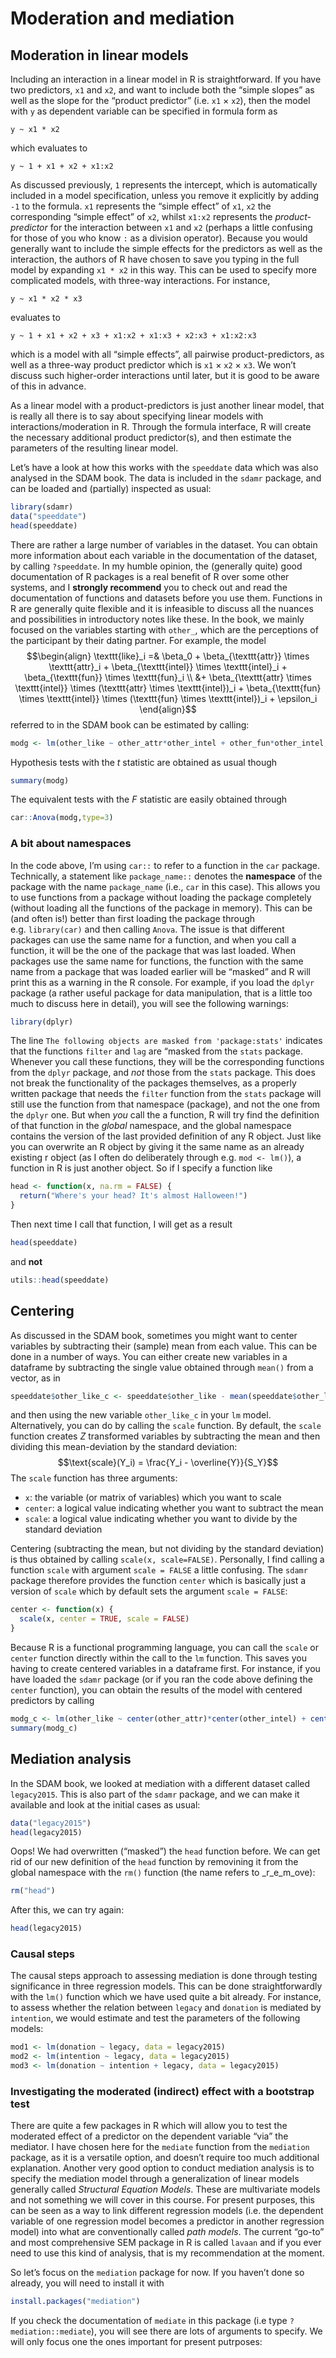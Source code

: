 # Moderation and mediation

## Moderation in linear models

Including an interaction in a linear model in R is straightforward. If you have two predictors, `x1` and `x2`, and want to include both the "simple slopes" as well as the slope for the "product predictor" (i.e. `x1` $\times$ `x2`), then the model with `y` as dependent variable can be specified in formula form as

`y ~ x1 * x2`

which evaluates to

`y ~ 1 + x1 + x2 + x1:x2`

As discussed previously, `1` represents the intercept, which is automatically included in a model specification, unless you remove it explicitly by adding `-1` to the formula. `x1` represents the "simple effect" of `x1`, `x2` the corresponding "simple effect" of `x2`, whilst `x1:x2` represents the _product-predictor_ for the interaction between `x1` and `x2` (perhaps a little confusing for those of you who know `:` as a division operator). Because you would generally want to include the simple effects for the predictors as well as the interaction, the authors of R have chosen to save you typing in the full model by expanding `x1 * x2` in this way. This can be used to specify more complicated models, with three-way interactions. For instance,

`y ~ x1 * x2 * x3`

evaluates to

`y ~ 1 + x1 + x2 + x3 + x1:x2 + x1:x3 + x2:x3 + x1:x2:x3`

which is a model with all "simple effects", all pairwise product-predictors, as well as a three-way product predictor which is `x1` $\times$ `x2` $\times$ `x3`. We won't discuss such higher-order interactions until later, but it is good to be aware of this in advance.

As a linear model with a product-predictors is just another linear model, that is really all there is to say about specifying linear models with interactions/moderation in R. Through the formula interface, R will create the necessary additional product predictor(s), and then estimate the parameters of the resulting linear model. 

Let's have a look at how this works with the `speeddate` data which was also analysed in the SDAM book. The data is included in the `sdamr` package, and can be loaded and (partially) inspected as usual:
```r
library(sdamr)
data("speeddate")
head(speeddate)
```

There are rather a large number of variables in the dataset. You can obtain more information about each variable in the documentation of the dataset, by calling `?speeddate`. In my humble opinion, the (generally quite) good documentation of R packages is a real benefit of R over some other systems, and I __strongly recommend__ you to check out and read the documentation of functions and datasets before you use them. Functions in R are generally quite flexible and it is infeasible to discuss all the nuances and possibilities in introductory notes like these. In the book, we mainly focused on the variables starting with `other_`, which are the perceptions of the participant by their dating partner. For example, the model
$$\begin{align}
\texttt{like}_i =& \beta_0 + \beta_{\texttt{attr}} \times \texttt{attr}_i + \beta_{\texttt{intel}} \times \texttt{intel}_i + \beta_{\texttt{fun}} \times \texttt{fun}_i \\
&+ \beta_{\texttt{attr} \times \texttt{intel}} \times (\texttt{attr} \times \texttt{intel})_i + \beta_{\texttt{fun} \times \texttt{intel}} \times (\texttt{fun} \times \texttt{intel})_i + \epsilon_i
\end{align}$$
referred to in the SDAM book can be estimated by calling:
```r
modg <- lm(other_like ~ other_attr*other_intel + other_fun*other_intel, data=speeddate)
```
Hypothesis tests with the $t$ statistic are obtained as usual though
```r
summary(modg)
```
The equivalent tests with the $F$ statistic are easily obtained through
```r
car::Anova(modg,type=3)
```

### A bit about namespaces

In the code above, I'm using `car::` to refer to a function in the `car` package. Technically, a statement like `package_name::` denotes the __namespace__ of the package with the name `package_name` (i.e., `car` in this case). This allows you to use functions from a package without loading the package completely (without loading all the functions of the package in memory). This can be (and often is!) better than first loading the package through e.g. `library(car)` and then calling `Anova`.  The issue is that different packages can use the same name for a function, and when you call a function, it will be the one of the package that was last loaded. When packages use the same name for functions, the function with the same name from a package that was loaded earlier will be "masked" and R will print this as a warning in the R console. For example, if you load the `dplyr` package (a rather useful package for data manipulation, that is a little too much to discuss here in detail), you will see the following warnings:
```r
library(dplyr)
```
The line `The following objects are masked from 'package:stats'` indicates that the functions `filter` and `lag` are "masked from the `stats` package. Whenever you call these functions, they will be the corresponding functions from the `dplyr` package, and _not_ those from the `stats` package. This does not break the functionality of the packages themselves, as a properly written package that needs the `filter` function from the `stats` package will still use the function from that namespace (package), and not the one from the `dplyr` one. But when _you_ call the a function, R will try find the definition of that function in the _global_ namespace, and the global namespace contains the version of the last provided definition of any R object. Just like you can overwrite an R object by giving it the same name as an already existing r object (as I often do deliberately through e.g. `mod <- lm()`), a function in R is just another object. So if I specify a function like

```r
head <- function(x, na.rm = FALSE) {
  return("Where's your head? It's almost Halloween!")
}
```
Then next time I call that function, I will get as a result
```r
head(speeddate)
```
and __not__
```r
utils::head(speeddate)
```

## Centering

As discussed in the SDAM book, sometimes you might want to center variables by subtracting their (sample) mean from each value. This can be done in a number of ways. You can either create new variables in a dataframe by subtracting the single value obtained through `mean()` from a vector, as in
```r
speeddate$other_like_c <- speeddate$other_like - mean(speeddate$other_like, na.rm = TRUE)
```
and then using the new variable `other_like_c` in your `lm` model. Alternatively, you can do by calling the `scale` function. By default, the `scale` function creates $Z$ transformed variables by subtracting the mean and then dividing this mean-deviation by the standard deviation:
$$\text{scale}(Y_i) = \frac{Y_i - \overline{Y}}{S_Y}$$
The `scale` function has three arguments:

- `x`: the variable (or matrix of variables) which you want to scale
- `center`: a logical value indicating whether you want to subtract the mean
- `scale`: a logical value indicating whether you want to divide by the standard deviation

Centering (subtracting the mean, but not dividing by the standard deviation) is thus obtained by calling `scale(x, scale=FALSE)`. Personally, I find calling a function `scale` with argument `scale = FALSE` a little confusing. The `sdamr` package therefore provides the function `center` which is basically just a version of `scale` which by default sets the argument `scale = FALSE`:
```r
center <- function(x) {
  scale(x, center = TRUE, scale = FALSE)
}
```

Because R is a functional programming language, you can call the `scale` or `center` function directly within the call to the `lm` function. This saves you having to create centered variables in a dataframe first. For instance, if you have loaded the `sdamr` package (or if you ran the code above defining the `center` function), you can obtain the results of the model with centered predictors by calling

```r
modg_c <- lm(other_like ~ center(other_attr)*center(other_intel) + center(other_fun)*center(other_intel), data=speeddate)
summary(modg_c)
```

## Mediation analysis

In the SDAM book, we looked at mediation with a different dataset called `legacy2015`. This is also part of the `sdamr` package, and we can make it available and look at the initial cases as usual:

```r
data("legacy2015")
head(legacy2015)
```

Oops! We had overwritten ("masked") the `head` function before. We can get rid of our new definition of the `head` function by removining it from the global namespace with the `rm()` function (the name refers to _r_e_m_ove):
```r
rm("head")
```
After this, we can try again:
```r
head(legacy2015)
```

### Causal steps

The causal steps approach to assessing mediation is done through testing significance in three regression models. This can be done straightforwardly with the `lm()` function which we have used quite a bit already. For instance, to assess whether the relation between `legacy` and `donation` is mediated by `intention`, we would estimate and test the parameters of the following models: 
```r
mod1 <- lm(donation ~ legacy, data = legacy2015)
mod2 <- lm(intention ~ legacy, data = legacy2015)
mod3 <- lm(donation ~ intention + legacy, data = legacy2015)
```

### Investigating the moderated (indirect) effect with a bootstrap test

There are quite a few packages in R which will allow you to test the moderated effect of a predictor on the dependent variable "via" the mediator. I have chosen here for the `mediate` function from the `mediation` package, as it is a versatile option, and doesn't require too much additional explanation. Another very good option to conduct mediation analysis is to specify the mediation model through a generalization of linear models generally called _Structural Equation Models_. These are multivariate models and not something we will cover in this course. For present purposes, this can be seen as a way to link different regression models (i.e. the dependent variable of one regression model becomes a predictor in another regression model) into what are conventionally called _path models_. The current "go-to" and most comprehensive SEM package in R is called `lavaan` and if you ever need to use this kind of analysis, that is my recommendation at the moment.

So let's focus on the `mediation` package for now. If you haven't done so already, you will need to install it with
```r
install.packages("mediation")
```
If you check the documentation of `mediate` in this package (i.e type `?mediation::mediate`), you will see there are lots of arguments to specify. We will only focus one the ones important for present putrposes:
